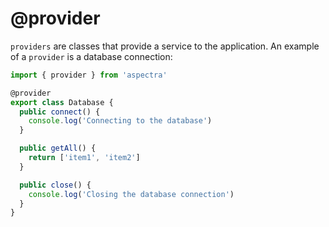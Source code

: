 # @provider

`providers` are classes that provide a service to the application. An example
of a `provider` is a database connection:

```typescript filename="src/providers/database.ts"
import { provider } from 'aspectra'

@provider
export class Database {
  public connect() {
    console.log('Connecting to the database')
  }

  public getAll() {
    return ['item1', 'item2']
  }

  public close() {
    console.log('Closing the database connection')
  }
}
```
